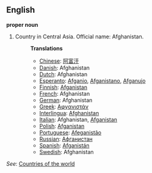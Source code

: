 ==English==

'''proper noun'''

# Country in Central Asia. Official name: Afghanistan.
#:'''Translations'''
#:*[[Chinese]]: [[阿富汗]]
#:*[[Danish]]: Afghanistan
#:*[[Dutch]]: Afghanistan
#:*[[Esperanto]]: [[Afganio]], [[Afganistano]], [[Afganujo]]
#:*[[Finnish]]: [[Afganistan]]
#:*[[French]]: Afghanistan
#:*[[German]]: Afghanistan
#:*[[Greek]]: [[Αφγανιστάν]]
#:*[[Interlingua]]: [[Afghanistan]]
#:*[[Italian]]: Afghanistan, [[Afganistan]]
#:*[[Polish]]: [[Afganistan]]
#:*[[Portuguese]]: [[Afeganistão]]
#:*[[Russian]]: [[Афганистан]]
#:*[[Spanish]]: [[Afganistán]]
#:*[[Swedish]]: Afghanistan

''See'': [[Countries of the world]]